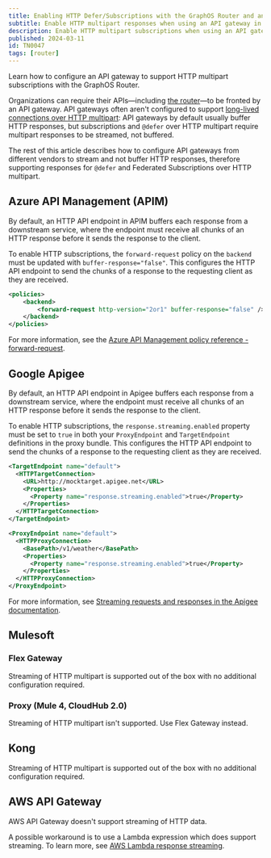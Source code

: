```yaml
---
title: Enabling HTTP Defer/Subscriptions with the GraphOS Router and an API Gateway
subtitle: Enable HTTP multipart responses when using an API gateway in front of the router
description: Enable HTTP multipart subscriptions when using an API gateway in front of the router.
published: 2024-03-11
id: TN0047
tags: [router]
---
```


Learn how to configure an API gateway to support HTTP multipart subscriptions with the GraphOS Router.

Organizations can require their APIs—including [the router](/technotes/TN0037-api-gateways)—to be fronted by an API gateway. API gateways often aren't configured to support [long-lived connections over HTTP multipart](/router/executing-operations/subscription-support#http-callback-setup): API gateways by default usually buffer HTTP responses, but subscriptions and `@defer` over HTTP multipart require multipart responses to be streamed, not buffered.

The rest of this article describes how to configure API gateways from different vendors to stream and not buffer HTTP responses, therefore supporting responses for `@defer` and Federated Subscriptions over HTTP multipart.

<!-- vale Apollo.Headings = NO -->

## Azure API Management (APIM)

<!-- vale Apollo.Headings = YES -->

By default, an HTTP API endpoint in APIM buffers each response from a downstream service, where the endpoint must receive all chunks of an HTTP response before it sends the response to the client.

To enable HTTP subscriptions, the `forward-request` policy on the `backend` must be updated with `buffer-response="false"`. This configures the HTTP API endpoint to send the chunks of a response to the requesting client as they are received.

```xml
<policies>
    <backend>
        <forward-request http-version="2or1" buffer-response="false" />
    </backend>
</policies>
```

<Note>

For more information, see the [Azure API Management policy reference - forward-request](https://learn.microsoft.com/en-us/azure/api-management/forward-request-policy#attributes).

</Note>

<!-- vale Apollo.Headings = NO -->

## Google Apigee

<!-- vale Apollo.Headings = YES -->

By default, an HTTP API endpoint in Apigee buffers each response from a downstream service, where the endpoint must receive all chunks of an HTTP response before it sends the response to the client.

To enable HTTP subscriptions, the `response.streaming.enabled` property must be set to `true` in both your `ProxyEndpoint` and `TargetEndpoint` definitions in the proxy bundle. This configures the HTTP API endpoint to send the chunks of a response to the requesting client as they are received.

```xml
<TargetEndpoint name="default">
  <HTTPTargetConnection>
    <URL>http://mocktarget.apigee.net</URL>
    <Properties>
      <Property name="response.streaming.enabled">true</Property>
    </Properties>
  </HTTPTargetConnection>
</TargetEndpoint>
```

```xml
<ProxyEndpoint name="default">
  <HTTPProxyConnection>
    <BasePath>/v1/weather</BasePath>
    <Properties>
      <Property name="response.streaming.enabled">true</Property>
    </Properties>
  </HTTPProxyConnection>
</ProxyEndpoint>
```

<Note>

For more information, see [Streaming requests and responses in the Apigee documentation](https://cloud.google.com/apigee/docs/api-platform/develop/enabling-streaming?hl=en).

</Note>

## Mulesoft

<!-- vale Apollo.Headings = NO -->

### Flex Gateway

<!-- vale Apollo.Headings = YES -->

Streaming of HTTP multipart is supported out of the box with no additional configuration required.

<!-- vale Apollo.Headings = NO -->

### Proxy (Mule 4, CloudHub 2.0)

<!-- vale Apollo.Headings = YES -->

Streaming of HTTP multipart isn't supported. Use Flex Gateway instead.

## Kong

Streaming of HTTP multipart is supported out of the box with no additional configuration required.

<!-- vale Apollo.Headings = NO -->

## AWS API Gateway

<!-- vale Apollo.Headings = YES -->

AWS API Gateway doesn't support streaming of HTTP data.

A possible workaround is to use a Lambda expression which does support streaming. To learn more, see [AWS Lambda response streaming](https://aws.amazon.com/blogs/compute/introducing-aws-lambda-response-streaming/).
